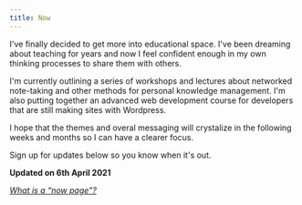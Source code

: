 ```yaml
---
title: Now
---
```


<Headline
  title="Now"
  headline="What I’m up to these days"
/>

I've finally decided to get more into educational space. I've been dreaming about teaching for years and now I feel confident enough in my own thinking processes to share them with others.

I'm currently outlining a series of workshops and lectures about networked note-taking and other methods for personal knowledge management. I'm also putting together an advanced web development course for developers that are still making sites with Wordpress. 

I hope that the themes and overal messaging will crystalize in the following weeks and months so I can have a clearer focus.

Sign up for updates below so you know when it's out.

__Updated on 6th April 2021__

*[What is a “now page”?](https://nownownow.com/about)*
